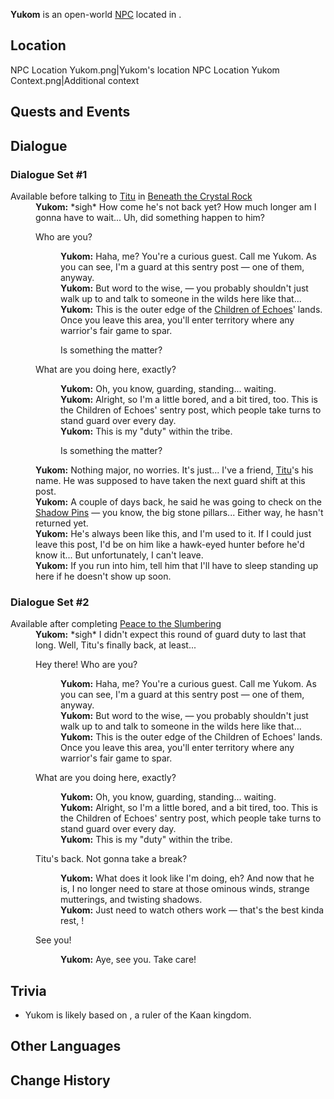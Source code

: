 {{Meta
<!-- Remove this template after adding the missing info -->
|missing_NPC_profile  = yes
}}
{{Character Infobox
|type             = Open-World NPC
|image            = NPC Yukom.png
|realname         = 
|deceased         = 
|region           = Natlan
|location         = Natlan
|affiliation      = Children of Echoes
|title            = 

|ancestry         = <!-- Clan/family -->
|father           = 
|mother           = 
|spouse           = 
|sibling          = 
|child            = 
|relative         = 

|voiceEN          = 
|voiceCN          = 
|voiceJP          = 
|voiceKR          = 
|dialoguereward   = 
}}
'''Yukom''' is an open-world [[NPC]] located in {{Location|Tequemecan Valley}}.

==Location==
<gallery>
NPC Location Yukom.png|Yukom's location
NPC Location Yukom Context.png|Additional context
</gallery>
<!--
==Profile==
Detailed story/lore information goes here.
''(To be added.)''

===Appearance===
Keep appearance section short and concise. Limit to 2 paragraphs with 3-4 sentences each.
''(To be added.)''
-->
==Quests and Events==
{{Quests and Events}}
<!--
==Idle Quotes==
{{Dialogue Start}}
:{{DIcon|Idle}} {{Tx}}
::{{A|VO {{subst:#titleparts:{{subst:PAGENAME}}}} 01.ogg}} "{{Tx}}"
{{Dialogue End}}
-->
==Dialogue==
===Dialogue Set #1===
{{Dialogue Start}}
;Available before talking to [[Titu]] in [[Beneath the Crystal Rock]]
:'''Yukom:''' *sigh* How come he's not back yet? How much longer am I gonna have to wait... Uh, did something happen to him?
:{{DIcon}} Who are you?
::'''Yukom:''' Haha, me? You're a curious guest. Call me Yukom. As you can see, I'm a guard at this sentry post &mdash; one of them, anyway.
::'''Yukom:''' But word to the wise, {{MC|m=brother|f=sister}} &mdash; you probably shouldn't just walk up to and talk to someone in the wilds here like that...
::'''Yukom:''' This is the outer edge of the [[Children of Echoes]]' lands. Once you leave this area, you'll enter territory where any warrior's fair game to spar.
::{{DIcon}} Is something the matter?
:{{DIcon}} What are you doing here, exactly?
::'''Yukom:''' Oh, you know, guarding, standing... waiting.
::'''Yukom:''' Alright, so I'm a little bored, and a bit tired, too. This is the Children of Echoes' sentry post, which people take turns to stand guard over every day.
::'''Yukom:''' This is my "duty" within the tribe.
::{{DIcon}} Is something the matter?
:'''Yukom:''' Nothing major, no worries. It's just... I've a friend, [[Titu]]'s his name. He was supposed to have taken the next guard shift at this post.
:'''Yukom:''' A couple of days back, he said he was going to check on the [[Shadow Pins]] &mdash; you know, the big stone pillars... Either way, he hasn't returned yet.
:'''Yukom:''' He's always been like this, and I'm used to it. If I could just leave this post, I'd be on him like a hawk-eyed hunter before he'd know it... But unfortunately, I can't leave.
:'''Yukom:''' If you run into him, tell him that I'll have to sleep standing up here if he doesn't show up soon.
{{Dialogue End}}

===Dialogue Set #2===
{{Dialogue Start}}
;Available after completing [[Peace to the Slumbering]]
:'''Yukom:''' *sigh* I didn't expect this round of guard duty to last that long. Well, Titu's finally back, at least...
:{{DIcon}} Hey there! Who are you?
::'''Yukom:''' Haha, me? You're a curious guest. Call me Yukom. As you can see, I'm a guard at this sentry post &mdash; one of them, anyway.
::'''Yukom:''' But word to the wise, {{MC|m=brother|f=sister}} &mdash; you probably shouldn't just walk up to and talk to someone in the wilds here like that...
::'''Yukom:''' This is the outer edge of the Children of Echoes' lands. Once you leave this area, you'll enter territory where any warrior's fair game to spar.
:{{DIcon}} What are you doing here, exactly?
::'''Yukom:''' Oh, you know, guarding, standing... waiting.
::'''Yukom:''' Alright, so I'm a little bored, and a bit tired, too. This is the Children of Echoes' sentry post, which people take turns to stand guard over every day.
::'''Yukom:''' This is my "duty" within the tribe.
:{{DIcon}} Titu's back. Not gonna take a break?
::'''Yukom:''' What does it look like I'm doing, eh? And now that he is, I no longer need to stare at those ominous winds, strange mutterings, and twisting shadows.
::'''Yukom:''' Just need to watch others work &mdash; that's the best kinda rest, {{MC|m=brother|f=sister}}!
:{{DIcon}} See you!
::'''Yukom:''' Aye, see you. Take care!
{{Dialogue End}}
<!--
==Event Dialogue==
===Event Name===
{{Dialogue Start}}
:'''{{subst:#titleparts:{{subst:PAGENAME}}}}:'''
{{Dialogue End}}
-->

==Trivia==
* Yukom is likely based on {{w|Yuknoom Chʼeen II}}, a {{w|Maya civilization|Maya}} ruler of the Kaan kingdom.

==Other Languages==
{{Other Languages|default_hidden=1
|en      = Yukom
|zhs     = 尤考姆
|zhs_rm  = Yóukǎomǔ
|zht     = 尤考姆
|zht_rm  = Yóukǎomǔ
|ja      = ユカム
|ja_rm   = Yukamu
|ko      = 유콤
|es      = Yukom
|fr      = Yukom
|ru      = Юком
|th      = Yukom
|vi      = Yukom
|de      = Yukom
|id      = Yukom
|pt      = Yukam
|tr      = Yukom
|it      = Yukom
}}

==Change History==
{{Change History|5.0}}
<!--
==References==
{{Reflist}}
-->